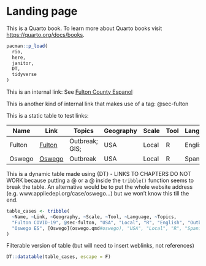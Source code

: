 # Landing page {.unnumbered}

This is a Quarto book. To learn more about Quarto books visit <https://quarto.org/docs/books>.

```r
pacman::p_load(
  rio,
  here,
  janitor,
  DT,
  tidyverse
)
```

This is an internal link: See [Fulton County Espanol](fulton.qmd#fulton-es)

This is another kind of internal link that makes use of a tag: \@sec-fulton

This is a static table to test links:

| Name   | Link                        | Topics         | Geography | Scale | Tool | Language |
|-----------|-----------|-----------|-----------|-----------|-----------|-----------|
| Fulton | [Fulton](fulton.qmd#fulton) | Outbreak; GIS; | USA       | Local | R    | English  |
| Oswego | [Oswego](oswego.qmd#oswego) | Outbreak       | USA       | Local | R    | Spanish  |

This is a dynamic table made using {DT} - LINKS TO CHAPTERS DO NOT WORK because putting a @ or a @ inside the `tribble()` function seems to break the table. An alternative would be to put the whole website address (e.g. www.appliedepi.org/case/oswego...) but we won't know this till the end.

```r
table_cases <- tribble(
  ~Name, ~Link, ~Geography, ~Scale, ~Tool, ~Language, ~Topics,
  "Fulton COVID-19", @sec-fulton, "USA", "Local", "R", "English", "Outbreak reports; GIS; epidemic curves",
  "Oswego ES", [Oswego](oswego.qmd#oswego), "USA", "Local", "R", "Spanish", "Outbreak response"
)
```

Filterable version of table (but will need to insert weblinks, not references)

```r
DT::datatable(table_cases, escape = F)
```
